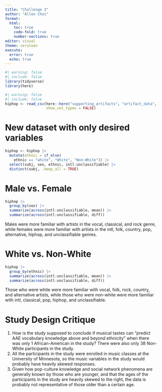```yaml
---
title: "Challenge 3"
author: "Allen Choi"
format:
  html:
    toc: true
    code-fold: true
    number-sections: true
editor: visual
theme: cerulean
execute:
  error: true
  echo: true
---
```


```r
#| warning: false
#| include: false
library(tidyverse)
library(here)
```

```r
#| warning: false
#| include: false
hiphop <- read_csv(here::here("supporting_artifacts", "artifact_data", "hiphop.csv"),
                   show_col_types = FALSE)
```

# New dataset with only desired variables

```r
hiphop <- hiphop |> 
  mutate(ethnic = if_else(
    ethnic == "white", "White", "Non-White")) |> 
  select(subj, sex, ethnic, intl:unclassifiable) |> 
  distinct(subj, .keep_all = TRUE)
```

# Male vs. Female

```r
hiphop |> 
  group_by(sex) |> 
  summarize(across(intl:unclassifiable, mean)) |> 
  summarize(across(intl:unclassifiable, diff))
```

Males were more familiar with artists in the vocal, classical, and rock genre, while females were more familiar with artists in the intl, folk, country, pop, alternative, hiphop, and unclassifiable genres.

# White vs. Non-White

```r
hiphop |> 
  group_by(ethnic) |> 
  summarize(across(intl:unclassifiable, mean)) |> 
  summarize(across(intl:unclassifiable, diff))
```

Those who were white were more familiar with vocal, folk, rock, country, and alternative artists, while those who were non-white were more familiar with intl, classical, pop, hiphop, and unclassifiable.

# Study Design Critique

1.  How is the study supposed to conclude if musical tastes can "predict AAE vocabulary knowledge above and beyond ethnicity" when there was only 1 African-American in the study? There were also only 38 Non-White participants in the study.
2.  All the participants in the study were enrolled in music classes at the University of Minnesota, so the music variables in the study would probably have heavily skewed responses.
3.  Given how pop-culture knowledge and social network phenomena are generally known by those who are younger, and that the ages of the participants in the study are heavily skewed to the right, the data is probably not representative of those older than a certain age.

